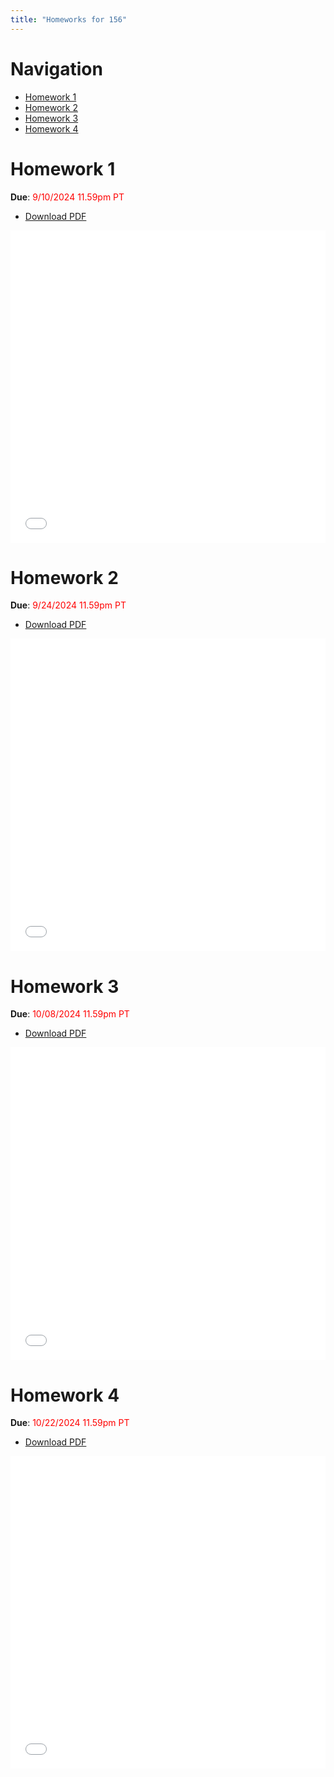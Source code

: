 ```yaml
---
title: "Homeworks for 156"
---
```


# Navigation

- [Homework 1](#homework-1)
- [Homework 2](#homework-2)
- [Homework 3](#homework-3)
- [Homework 4](#homework-4)


# Homework 1

**Due**: <span style="color:red">9/10/2024 11.59pm PT</span>


- [Download PDF](./HW1.pdf)

<embed
	src="./HW1.pdf"
	type="application/pdf"
	width="100%"
	height="500px"
	title="Embedded PDF Viewer"
/>

# Homework 2

**Due**: <span style="color:red">9/24/2024 11.59pm PT</span>


- [Download PDF](./HW2.pdf)

<embed
	src="./HW2.pdf"
	type="application/pdf"
	width="100%"
	height="500px"
	title="Embedded PDF Viewer"
/>

# Homework 3

**Due**: <span style="color:red">10/08/2024 11.59pm PT</span>


- [Download PDF](./HW3.pdf)

<embed
	src="./HW3.pdf"
	type="application/pdf"
	width="100%"
	height="500px"
	title="Embedded PDF Viewer"
/>

# Homework 4

**Due**: <span style="color:red">10/22/2024 11.59pm PT</span>


- [Download PDF](./HW3.pdf)

<embed
	src="./HW4.pdf"
	type="application/pdf"
	width="100%"
	height="500px"
	title="Embedded PDF Viewer"
/>